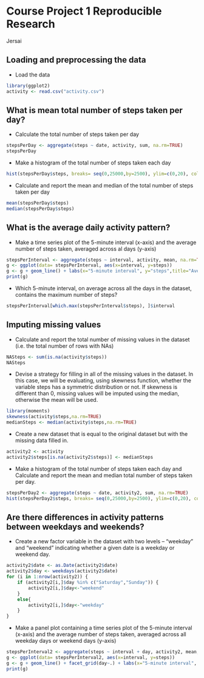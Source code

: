 Course Project 1 Reproducible Research
=========================================
Jersai


## Loading and preprocessing the data 


* Load the data
```r
library(ggplot2)
activity <- read.csv("activity.csv")
```


##  What is mean total number of steps taken per day?


* Calculate the total number of steps taken per day
```r
stepsPerDay <- aggregate(steps ~ date, activity, sum, na.rm=TRUE)
stepsPerDay
```


* Make a histogram of the total number of steps taken each day
```r
hist(stepsPerDay$steps, breaks= seq(0,25000,by=2500), ylim=c(0,20), col=5, main="Total number of steps taken each day")
```


* Calculate and report the mean and median of the total number of steps taken per day
```r
mean(stepsPerDay$steps)
median(stepsPerDay$steps)
```


##  What is the average daily activity pattern?


*  Make a time series plot of the 5-minute interval (x-axis) and the average number of steps taken, averaged across al days (y-axis)
```r
stepsPerInterval <- aggregate(steps ~ interval, activity, mean, na.rm=TRUE)
g <- ggplot(data= stepsPerInterval, aes(x=interval, y=steps))
g <- g + geom_line() + labs(x="5-minute interval", y="steps",title="Average daily activity pattern")
print(g)
```


* Which 5-minute interval, on average across all the days in the dataset, contains the maximum number of steps?
```r
stepsPerInterval[which.max(stepsPerInterval$steps), ]$interval
```


## Imputing missing values


* Calculate and report the total number of missing values in the dataset (i.e. the total number of rows with NAs)
```r
NASteps <- sum(is.na(activity$steps))
NASteps
```


* Devise a strategy for filling in all of the missing values in the dataset. In this case, we will be evaluating, using skewness function, whether the variable steps has a symmetric distribution or not. If skewness is different than 0, missing values will be imputed using the median, otherwise the mean will be used.
```r
library(moments)
skewness(activity$steps,na.rm=TRUE) 
medianSteps <- median(activity$steps,na.rm=TRUE)
```


* Create a new dataset that is equal to the original dataset but with the missing data filled in.
```r
activity2 <- activity
activity2$steps[is.na(activity2$steps)] <- medianSteps
```


* Make a histogram of the total number of steps taken each day and Calculate and report the mean and median total number of steps taken per day.
``` r
stepsPerDay2 <- aggregate(steps ~ date, activity2, sum, na.rm=TRUE)
hist(stepsPerDay2$steps, breaks= seq(0,25000,by=2500), ylim=c(0,20), col=5, main="Total number of steps taken each day")
```


## Are there differences in activity patterns between weekdays and weekends?

* Create a new factor variable in the dataset with two levels – “weekday” and “weekend” indicating whether a given date is a weekday or weekend day.
``` r
activity2$date <- as.Date(activity2$date)
activity2$day <- weekdays(activity2$date)
for (i in 1:nrow(activity2)) {
    if (activity2[i,]$day %in% c("Saturday","Sunday")) {
        activity2[i,]$day<-"weekend"
    }
    else{
        activity2[i,]$day<-"weekday"
    }
}
```


* Make a panel plot containing a time series plot of the 5-minute interval (x-axis) and the average number of steps taken, averaged across all weekday days or weekend days (y-axis)
```r
stepsPerInterval2 <- aggregate(steps ~ interval + day, activity2, mean, na.rm=TRUE)
g <- ggplot(data= stepsPerInterval2, aes(x=interval, y=steps))
g <- g + geom_line() + facet_grid(day~.) + labs(x="5-minute interval", y="steps",title="Average daily activity pattern across all weekdays or weekend days")
print(g)
```